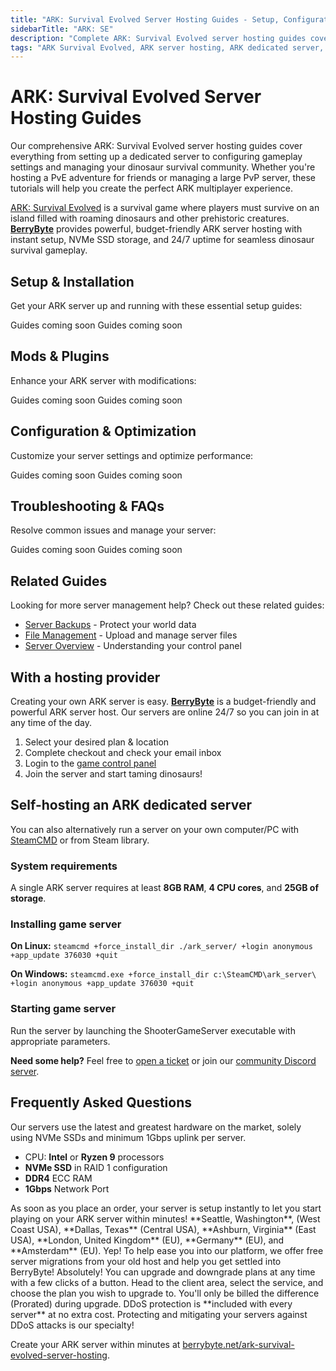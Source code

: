 ```yaml
---
title: "ARK: Survival Evolved Server Hosting Guides - Setup, Configuration & Dinosaur Management"
sidebarTitle: "ARK: SE"
description: "Complete ARK: Survival Evolved server hosting guides covering dedicated server setup, configuration settings, mod management, and troubleshooting for the dinosaur survival game."
tags: "ARK Survival Evolved, ARK server hosting, ARK dedicated server, ARK multiplayer, dinosaur survival"
---
```


# ARK: Survival Evolved Server Hosting Guides

Our comprehensive ARK: Survival Evolved server hosting guides cover everything from setting up a dedicated server to configuring gameplay settings and managing your dinosaur survival community. Whether you're hosting a PvE adventure for friends or managing a large PvP server, these tutorials will help you create the perfect ARK multiplayer experience.

[ARK: Survival Evolved](https://store.steampowered.com/app/346110/ARK_Survival_Evolved/) is a survival game where players must survive on an island filled with roaming dinosaurs and other prehistoric creatures. **[BerryByte](https://berrybyte.net/ark-server-hosting)** provides powerful, budget-friendly ARK server hosting with instant setup, NVMe SSD storage, and 24/7 uptime for seamless dinosaur survival gameplay.

## Setup & Installation

Get your ARK server up and running with these essential setup guides:

<CardGroup cols={2}>
  <Card title="Server Setup" href="#" icon="server">
    Guides coming soon
  </Card>
  <Card title="Join Your Server" href="#" icon="users">
    Guides coming soon
  </Card>
</CardGroup>

## Mods & Plugins

Enhance your ARK server with modifications:

<CardGroup cols={2}>
  <Card title="Installing Mods" href="#" icon="puzzle-piece">
    Guides coming soon
  </Card>
  <Card title="Popular Dinosaur Mods" href="#" icon="dragon">
    Guides coming soon
  </Card>
</CardGroup>

## Configuration & Optimization

Customize your server settings and optimize performance:

<CardGroup cols={2}>
  <Card title="Server Configuration" href="#" icon="settings">
    Guides coming soon
  </Card>
  <Card title="Performance Optimization" href="#" icon="gauge">
    Guides coming soon
  </Card>
</CardGroup>

## Troubleshooting & FAQs

Resolve common issues and manage your server:

<CardGroup cols={2}>
  <Card title="Admin Commands" href="#" icon="terminal">
    Guides coming soon
  </Card>
  <Card title="Common Server Issues" href="#" icon="wrench">
    Guides coming soon
  </Card>
</CardGroup>

## Related Guides

Looking for more server management help? Check out these related guides:

- [Server Backups](/panel/backups) - Protect your world data
- [File Management](/panel/importing-files) - Upload and manage server files
- [Server Overview](/panel/overview) - Understanding your control panel

## With a hosting provider
Creating your own ARK server is easy. **[BerryByte](https://berrybyte.net/ark-survival-evolved-server-hosting)** is a budget-friendly and powerful ARK server host. Our servers are online 24/7 so you can join in at any time of the day.

1. Select your desired plan & location
2. Complete checkout and check your email inbox
3. Login to the [game control panel](https://game.berrybyte.net)
4. Join the server and start taming dinosaurs!

## Self-hosting an ARK dedicated server

You can also alternatively run a server on your own computer/PC with [SteamCMD](https://developer.valvesoftware.com/wiki/SteamCMD) or from Steam library.

### System requirements

A single ARK server requires at least **8GB RAM**, **4 CPU cores**, and **25GB of storage**.

### Installing game server

**On Linux:**
`steamcmd +force_install_dir ./ark_server/ +login anonymous +app_update 376030 +quit`

**On Windows:**
`steamcmd.exe +force_install_dir c:\SteamCMD\ark_server\ +login anonymous +app_update 376030 +quit`

### Starting game server

Run the server by launching the ShooterGameServer executable with appropriate parameters.

**Need some help?** Feel free to [open a ticket](https://berrybyte.net/support) or join our [community Discord server](https://berrybyte.net/discord).

## Frequently Asked Questions

<AccordionGroup>

<Accordion title="What are the specs on the servers?">
Our servers use the latest and greatest hardware on the market, solely using NVMe SSDs and minimum 1Gbps uplink per server.

- CPU: **Intel** or **Ryzen 9** processors
- **NVMe SSD** in RAID 1 configuration
- **DDR4** ECC RAM
- **1Gbps** Network Port
</Accordion>

<Accordion title="How long does setup take?">
As soon as you place an order, your server is setup instantly to let you start playing on your ARK server within minutes!
</Accordion>

<Accordion title="What locations are the servers in?">
**Seattle, Washington**, (West Coast USA), **Dallas, Texas** (Central USA), **Ashburn, Virginia** (East USA), **London, United Kingdom** (EU), **Germany** (EU), and **Amsterdam** (EU).
</Accordion>

<Accordion title="Can I migrate my existing server to BerryByte?">
Yep! To help ease you into our platform, we offer free server migrations from your old host and help you get settled into BerryByte!
</Accordion>

<Accordion title="Can I upgrade/downgrade my server later on?">
Absolutely! You can upgrade and downgrade plans at any time with a few clicks of a button. Head to the client area, select the service, and choose the plan you wish to upgrade to. You'll only be billed the difference (Prorated) during upgrade.
</Accordion>

<Accordion title="Are the servers DDoS protected?">
DDoS protection is **included with every server** at no extra cost. Protecting and mitigating your servers against DDoS attacks is our specialty!
</Accordion>

</AccordionGroup>

Create your ARK server within minutes at [berrybyte.net/ark-survival-evolved-server-hosting](https://berrybyte.net/ark-survival-evolved-server-hosting).